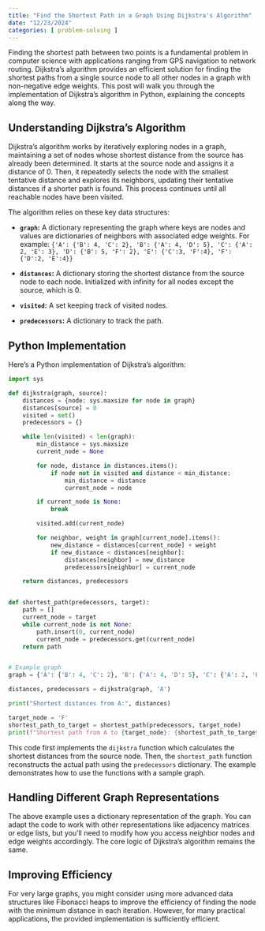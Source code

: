 ```yaml
---
title: "Find the Shortest Path in a Graph Using Dijkstra's Algorithm"
date: "12/23/2024"
categories: [ problem-solving ]
---
```


Finding the shortest path between two points is a fundamental problem in computer science with applications ranging from GPS navigation to network routing. Dijkstra's algorithm provides an efficient solution for finding the shortest paths from a single source node to all other nodes in a graph with non-negative edge weights.  This post will walk you through the implementation of Dijkstra's algorithm in Python, explaining the concepts along the way.

## Understanding Dijkstra's Algorithm

Dijkstra's algorithm works by iteratively exploring nodes in a graph, maintaining a set of nodes whose shortest distance from the source has already been determined.  It starts at the source node and assigns it a distance of 0.  Then, it repeatedly selects the node with the smallest tentative distance and explores its neighbors, updating their tentative distances if a shorter path is found. This process continues until all reachable nodes have been visited.

The algorithm relies on these key data structures:

* **`graph`:** A dictionary representing the graph where keys are nodes and values are dictionaries of neighbors with associated edge weights.  For example:  `{'A': {'B': 4, 'C': 2}, 'B': {'A': 4, 'D': 5}, 'C': {'A': 2, 'E': 3}, 'D': {'B': 5, 'F': 2}, 'E': {'C':3, 'F':4}, 'F': {'D':2, 'E':4}}`

* **`distances`:** A dictionary storing the shortest distance from the source node to each node. Initialized with infinity for all nodes except the source, which is 0.

* **`visited`:** A set keeping track of visited nodes.

* **`predecessors`:** A dictionary to track the path.


## Python Implementation

Here's a Python implementation of Dijkstra's algorithm:

```python
import sys

def dijkstra(graph, source):
    distances = {node: sys.maxsize for node in graph}
    distances[source] = 0
    visited = set()
    predecessors = {}

    while len(visited) < len(graph):
        min_distance = sys.maxsize
        current_node = None

        for node, distance in distances.items():
            if node not in visited and distance < min_distance:
                min_distance = distance
                current_node = node

        if current_node is None:
            break

        visited.add(current_node)

        for neighbor, weight in graph[current_node].items():
            new_distance = distances[current_node] + weight
            if new_distance < distances[neighbor]:
                distances[neighbor] = new_distance
                predecessors[neighbor] = current_node

    return distances, predecessors


def shortest_path(predecessors, target):
    path = []
    current_node = target
    while current_node is not None:
        path.insert(0, current_node)
        current_node = predecessors.get(current_node)
    return path


# Example graph
graph = {'A': {'B': 4, 'C': 2}, 'B': {'A': 4, 'D': 5}, 'C': {'A': 2, 'E': 3}, 'D': {'B': 5, 'F': 2}, 'E': {'C':3, 'F':4}, 'F': {'D':2, 'E':4}}

distances, predecessors = dijkstra(graph, 'A')

print("Shortest distances from A:", distances)

target_node = 'F'
shortest_path_to_target = shortest_path(predecessors, target_node)
print(f"Shortest path from A to {target_node}: {shortest_path_to_target}")

```

This code first implements the `dijkstra` function which calculates the shortest distances from the source node. Then, the `shortest_path` function reconstructs the actual path using the `predecessors` dictionary.  The example demonstrates how to use the functions with a sample graph.


## Handling Different Graph Representations

The above example uses a dictionary representation of the graph.  You can adapt the code to work with other representations like adjacency matrices or edge lists,  but you'll need to modify how you access neighbor nodes and edge weights accordingly.  The core logic of Dijkstra's algorithm remains the same.


##  Improving Efficiency

For very large graphs, you might consider using more advanced data structures like Fibonacci heaps to improve the efficiency of finding the node with the minimum distance in each iteration.  However, for many practical applications, the provided implementation is sufficiently efficient.

